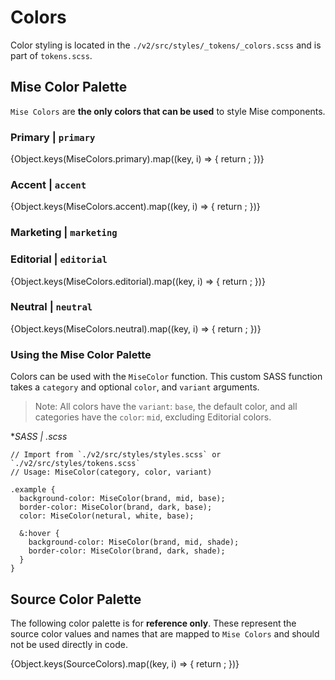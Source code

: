 
<Meta title="Design Tokens/Colors" />

# Colors

Color styling is located in the `./v2/src/styles/_tokens/_colors.scss` and is part of `tokens.scss`.

## Mise Color Palette

`Mise Colors` are **the only colors that can be used** to style Mise components.

### Primary | `primary`

<ColorPalette>
  {Object.keys(MiseColors.primary).map((key, i) => {
    return <ColorItem title={getTokenTitle(key)} subtitle={key} colors={MiseColors.primary[key]} />;
  })}
</ColorPalette>

### Accent | `accent`

<ColorPalette>
  {Object.keys(MiseColors.accent).map((key, i) => {
    return <ColorItem title={getTokenTitle(key)} subtitle={key} colors={MiseColors.accent[key]} />;
  })}
</ColorPalette>

### Marketing | `marketing`

<ColorPalette>
  <ColorItem title="Mid" subtitle="mid" colors={MiseColors.marketing.mid} />
</ColorPalette>

### Editorial | `editorial`

<ColorPalette>
  {Object.keys(MiseColors.editorial).map((key, i) => {
    return <ColorItem title={getTokenTitle(key)} subtitle={key} colors={MiseColors.editorial[key]} />;
  })}
</ColorPalette>

### Neutral | `neutral`

<ColorPalette>
  {Object.keys(MiseColors.neutral).map((key, i) => {
    return <ColorItem title={getTokenTitle(key)} subtitle={key} colors={MiseColors.neutral[key]} />;
  })}
</ColorPalette>

### Using the Mise Color Palette

Colors can be used with the `MiseColor` function. This custom SASS function takes a `category` and optional `color`, and `variant` arguments.

> Note: All colors have the `variant`: `base`, the default color, and all categories have the `color`: `mid`, excluding Editorial colors.

**SASS | *.scss**

```
// Import from `./v2/src/styles/styles.scss` or `./v2/src/styles/tokens.scss`
// Usage: MiseColor(category, color, variant)

.example {
  background-color: MiseColor(brand, mid, base);
  border-color: MiseColor(brand, dark, base);
  color: MiseColor(netural, white, base);

  &:hover {
    background-color: MiseColor(brand, mid, shade);
    border-color: MiseColor(brand, dark, shade);
  }
}
```

## Source Color Palette

The following color palette is for **reference only**. These represent the source color values and names that are mapped to `Mise Colors` and should not be used directly in code.

<ColorPalette>
  {Object.keys(SourceColors).map((key, i) => {
    return <ColorItem title={getTokenTitle(key)} colors={{ [key]: SourceColors[key] }} />;
  })}
</ColorPalette>

